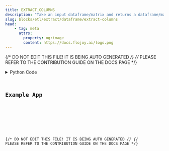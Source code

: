 ```yaml
---
title: EXTRACT_COLUMNS
description: "Take an input dataframe/matrix and returns a dataframe/matrix with only the specified columns."
slug: blocks/etl/extract/dataframe/extract-columns
head:
    - tag: meta
      attrs:
        property: og:image
        content: https://docs.flojoy.ai/logo.png
---
```


{/* DO NOT EDIT THIS FILE! IT IS BEING AUTO GENERATED */}
{/* PLEASE REFER TO THE CONTRIBUTION GUIDE ON THE DOCS PAGE */}


<DownloadStudioBanner />
<PythonDocsDisplay docstring={block_data["docstring"]} />
<details>
<summary>Python Code</summary>



<Code code={pythonCode} lang="py" wrap theme="dracula" />

[Find this Flojoy Block on GitHub](https://github.com/flojoy-ai/blocks/blob/main/blocks/ETL/EXTRACT/DATAFRAME/EXTRACT_COLUMNS/EXTRACT_COLUMNS.py)

</details>

## Example App


<GetHelpWidget />


<AppDisplay app={app} blockName="EXTRACT_COLUMNS" client:visible />


<Example />

{/* DO NOT EDIT THIS FILE! IT IS BEING AUTO GENERATED */}
{/* PLEASE REFER TO THE CONTRIBUTION GUIDE ON THE DOCS PAGE */}

